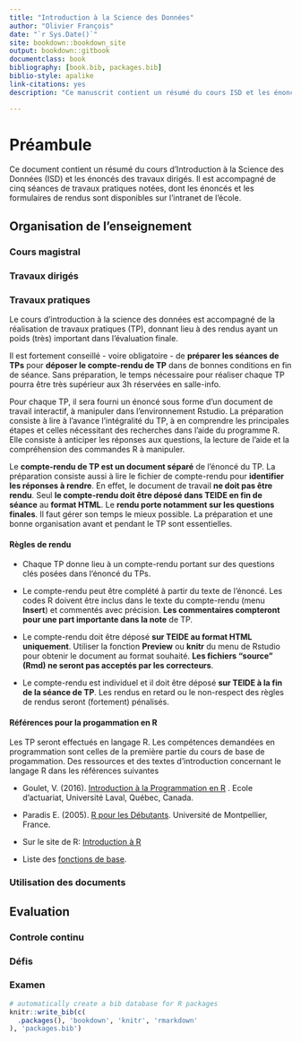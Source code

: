 ```yaml
--- 
title: "Introduction à la Science des Données"
author: "Olivier François"
date: "`r Sys.Date()`"
site: bookdown::bookdown_site
output: bookdown::gitbook
documentclass: book
bibliography: [book.bib, packages.bib]
biblio-style: apalike
link-citations: yes
description: "Ce manuscrit contient un résumé du cours ISD et les énoncés des travaux dirigés."

---
```


# Préambule

Ce document contient un résumé du cours d'Introduction à la Science des Données (ISD) et les énoncés des travaux dirigés. Il est accompagné de cinq séances de travaux pratiques notées, dont les énoncés et les formulaires de rendus sont disponibles sur l'intranet de l'école.

## Organisation de l'enseignement



### Cours magistral

### Travaux dirigés

### Travaux pratiques

Le cours d'introduction à la science des données est accompagné de la réalisation de travaux pratiques (TP), donnant lieu à des rendus ayant un poids (très) important dans l'évaluation finale.

Il est fortement conseillé - voire obligatoire - de **préparer les séances de TPs** pour **déposer le compte-rendu de TP** dans de bonnes conditions en fin de séance. Sans préparation, le temps nécessaire pour réaliser chaque TP pourra être très supérieur aux 3h réservées en salle-info. 

Pour chaque TP, il sera fourni un énoncé sous forme d'un document de travail interactif, à manipuler dans l'environnement Rstudio. La préparation consiste à lire à l'avance l'intégralité du TP, à en comprendre les principales étapes et celles nécessitant des recherches dans l'aide du programme R. Elle consiste à anticiper les réponses aux questions, la lecture de l'aide et la compréhension des commandes R à manipuler. 

Le **compte-rendu de TP est un document séparé** de l'énoncé du TP. La préparation consiste aussi à lire le fichier de compte-rendu pour **identifier les réponses à rendre**. En effet, le document de travail **ne doit pas être rendu**. Seul **le compte-rendu doit être déposé dans TEIDE en fin de séance** au **format HTML**. Le **rendu porte notamment sur les questions finales**. Il faut gérer son temps le mieux possible. La préparation et une bonne organisation avant et pendant le TP sont essentielles. 


#### Règles de rendu

* Chaque TP donne lieu à un compte-rendu portant sur des questions clés posées dans l'énoncé du TPs.

* Le compte-rendu peut être complété à partir du texte de l'énoncé. Les codes R doivent être inclus dans le texte du compte-rendu (menu **Insert**) et commentés avec précision. **Les commentaires compteront pour une part importante dans la note** de TP.

* Le compte-rendu doit être déposé **sur TEIDE au format HTML uniquement**. Utiliser la fonction **Preview** ou **knitr** du menu de Rstudio pour obtenir le document au format souhaité. **Les fichiers "source" (Rmd) ne seront pas acceptés par les correcteurs**.

* Le compte-rendu est individuel et il doit être déposé **sur TEIDE à la fin de la séance de TP**. Les rendus en retard ou le non-respect des règles de rendus seront (fortement) pénalisés.


#### Références pour la progammation en R

Les TP seront effectués en langage R. Les compétences demandées en programmation sont celles de la première partie du cours de base de progammation. Des ressources et des textes d'introduction concernant le langage R dans les références suivantes 

- Goulet, V. (2016). [Introduction à la Programmation en R](https://cran.r-project.org/doc/contrib/Goulet_introduction_programmation_R.pdf) . Ecole d'actuariat, Université Laval, Québec, Canada.

- Paradis E. (2005). [R pour les Débutants](https://cran.r-project.org/doc/contrib/Paradis-rdebuts_fr.pdf). Université de Montpellier, France. 

- Sur le site de R: [Introduction à R](https://cran.r-project.org/doc/manuals/r-release/R-intro.pdf) 

- Liste des [fonctions de base](https://stat.ethz.ch/R-manual/R-devel/library/base/html/00Index.html).

### Utilisation des documents

## Evaluation 

### Controle continu

### Défis

### Examen


```r
# automatically create a bib database for R packages
knitr::write_bib(c(
  .packages(), 'bookdown', 'knitr', 'rmarkdown'
), 'packages.bib')
```
